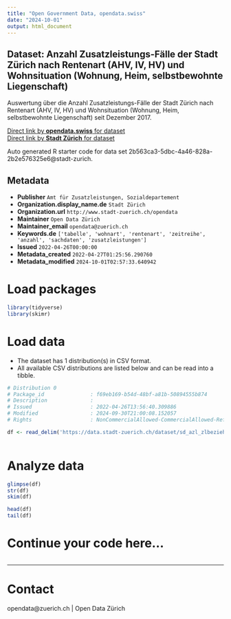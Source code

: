 ```yaml
---
title: "Open Government Data, opendata.swiss"
date: "2024-10-01"
output: html_document
---
```


## Dataset: Anzahl Zusatzleistungs-Fälle der Stadt Zürich nach Rentenart (AHV, IV, HV) und Wohnsituation (Wohnung, Heim, selbstbewohnte Liegenschaft)

Auswertung über die Anzahl Zusatzleistungs-Fälle der Stadt Zürich nach Rentenart (AHV, IV, HV) und Wohnsituation (Wohnung, Heim, selbstbewohnte Liegenschaft) seit Dezember 2017. 


[Direct link by **opendata.swiss** for dataset](https://opendata.swiss/de/dataset/anzahl-zusatzleistungs-falle-der-stadt-zurich-nach-rentenart-ahv-iv-hv-und-wohnsituation-wohnun)<br>
[Direct link by **Stadt Zürich** for dataset](https://data.stadt-zuerich.ch/dataset/sd_azl_zlbeziehende_rentenart_wohnart)

Auto generated R starter code for data set 2b563ca3-5dbc-4a46-828a-2b2e576325e6@stadt-zurich.

## Metadata

- **Publisher** `Amt für Zusatzleistungen, Sozialdepartement`
- **Organization.display_name.de** `Stadt Zürich`
- **Organization.url** `http://www.stadt-zuerich.ch/opendata`
- **Maintainer** `Open Data Zürich`
- **Maintainer_email** `opendata@zuerich.ch`
- **Keywords.de** `['tabelle', 'wohnart', 'rentenart', 'zeitreihe', 'anzahl', 'sachdaten', 'zusatzleistungen']`
- **Issued** `2022-04-26T00:00:00`
- **Metadata_created** `2022-04-27T01:25:56.290760`
- **Metadata_modified** `2024-10-01T02:57:33.640942`


# Load packages

```r

library(tidyverse)
library(skimr)

```

# Load data

-   The dataset has 1 distribution(s) in CSV format.
-   All available CSV distributions are listed below and can be read into a tibble.

```r

# Distribution 0
# Package_id               : f69eb169-b54d-48bf-a81b-50894555b874
# Description              : 
# Issued                   : 2022-04-26T13:56:40.309886
# Modified                 : 2024-09-30T21:00:08.152057
# Rights                   : NonCommercialAllowed-CommercialAllowed-ReferenceNotRequired

df <- read_delim('https://data.stadt-zuerich.ch/dataset/sd_azl_zlbeziehende_rentenart_wohnart/download/sd_azl_zlbeziehende_rentenart_wohnart.csv')



```

# Analyze data

```r

glimpse(df)
str(df)
skim(df)

head(df)
tail(df)

```

# Continue your code here...

```r

```

------------------------------------------------------------------------

# Contact

opendata@zuerich.ch | Open Data Zürich
